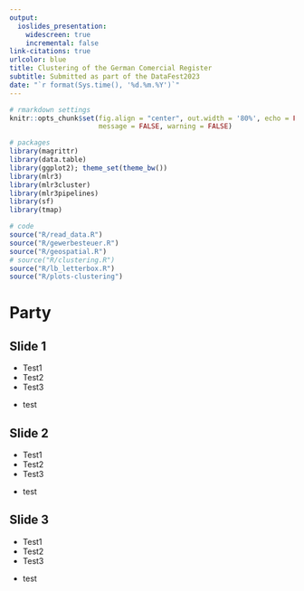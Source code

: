 ```yaml
---
output:
  ioslides_presentation:
    widescreen: true
    incremental: false
link-citations: true
urlcolor: blue
title: Clustering of the German Comercial Register
subtitle: Submitted as part of the DataFest2023
date: "`r format(Sys.time(), '%d.%m.%Y')`"
---
```


<style>
.build > * {
    -webkit-transition: opacity 0ms ease-in-out;
    -webkit-transition-delay: 0ms;
    -moz-transition: opacity 0ms ease-in-out 0ms;
    -o-transition: opacity 0ms ease-in-out 0ms;
    transition: opacity 0ms ease-in-out 0ms;
}
slides > slide.title-slide hgroup h1,
slides > slide.title-slide hgroup h2,
slides > slide.title-slide p,
slides > slide,
slides > slide hgroup h2 {
    color: black;
}
slides > slide.dark hgroup h2 {
    color: black;
    font-size: 72px;
    letter-spacing: 10;
}
table {
    caption-side: bottom
}
slides > slide:not(.nobackground):after {
  content: '';
}
</style>


```r
# rmarkdown settings
knitr::opts_chunk$set(fig.align = "center", out.width = '80%', echo = FALSE, cache = FALSE,
                      message = FALSE, warning = FALSE)

# packages
library(magrittr)
library(data.table)
library(ggplot2); theme_set(theme_bw())
library(mlr3)
library(mlr3cluster)
library(mlr3pipelines)
library(sf)
library(tmap)

# code
source("R/read_data.R")
source("R/gewerbesteuer.R")
source("R/geospatial.R")
# source("R/clustering.R")
source("R/lb_letterbox.R")
source("R/plots-clustering")
```

# Party

## Slide 1

<div class="notes">
* Test1
* Test2
* Test3
</div>

* test

## Slide 2

<div class="notes">
* Test1
* Test2
* Test3
</div>

* test

## Slide 3

<div class="notes">
* Test1
* Test2
* Test3
</div>

* test

